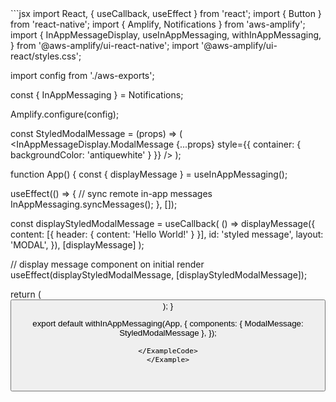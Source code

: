 
<Example>
<ExampleCode>
```jsx
import React, { useCallback, useEffect } from 'react';
import { Button } from 'react-native';
import { Amplify, Notifications } from 'aws-amplify';
import {
  InAppMessageDisplay,
  useInAppMessaging,
  withInAppMessaging,
} from '@aws-amplify/ui-react-native';
import '@aws-amplify/ui-react/styles.css';

import config from './aws-exports';

const { InAppMessaging } = Notifications;

Amplify.configure(config);

const StyledModalMessage = (props) => (
  <InAppMessageDisplay.ModalMessage
    {...props}
    style={{ container: { backgroundColor: 'antiquewhite' } }}
  />
);

function App() {
  const { displayMessage } = useInAppMessaging();

  useEffect(() => {
    // sync remote in-app messages
    InAppMessaging.syncMessages();
  }, []);

  const displayStyledModalMessage = useCallback(
    () =>
      displayMessage({
        content: [{ header: { content: 'Hello World!' } }],
        id: 'styled message',
        layout: 'MODAL',
      }),
    [displayMessage]
  );

  // display message component on initial render
  useEffect(displayStyledModalMessage, [displayStyledModalMessage]);

  return (
    <Button 
      onPress={displayStyledModalMessage} 
      title="Display Custom Modal Message" 
    />
  );
}

export default withInAppMessaging(App, {
  components: { ModalMessage: StyledModalMessage },
});
```
</ExampleCode>
</Example>


